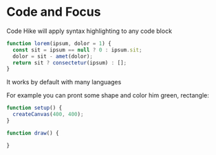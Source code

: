 
# Code and Focus

Code Hike will apply syntax highlighting to any code block

```js focus=2
function lorem(ipsum, dolor = 1) {
  const sit = ipsum == null ? 0 : ipsum.sit;
  dolor = sit - amet(dolor);
  return sit ? consectetur(ipsum) : [];
}
```

It works by default with many languages

For example you can pront some shape and color him green, rectangle:

<SandpackWrapper>
  <SandpackProvider
    customSetup={{
      entry: '/index.js',
      dependencies: { p5: 'latest' },
      files: {
        '/index.js': {
          {/* code: renderTemplate(), */}
          active: true,
        },
      },
    }}
  >
    <SandpackPreview />
  </SandpackProvider>
</SandpackWrapper>

```js
function setup() {
  createCanvas(400, 400);
}

function draw() {
```

<ResultInput
  onChange={props.handleChange}
  correctValue={correctValue}
  onSuccess={props.onSuccess}
  template={codeTemplate}
/>

```js
}
```
